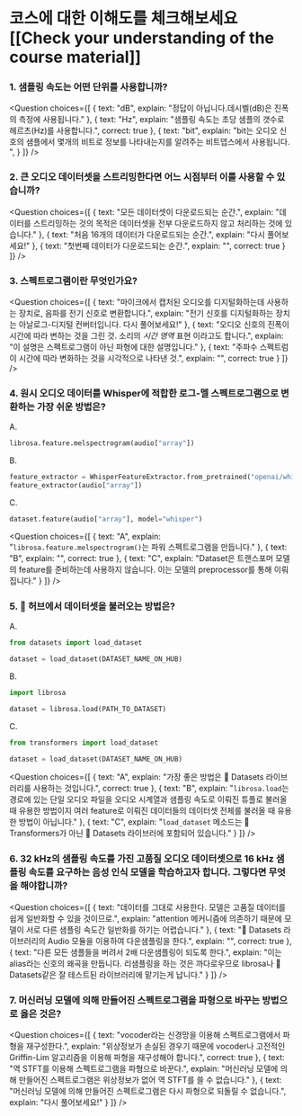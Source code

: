 <!-- DISABLE-FRONTMATTER-SECTIONS -->

# 코스에 대한 이해도를 체크해보세요[[Check your understanding of the course material]]

### 1. 샘플링 속도는 어떤 단위를 사용합니까?

<Question
	choices={[
		{
			text: "dB",
			explain: "정답이 아닙니다.데시벨(dB)은 진폭의 측정에 사용됩니다."
		},
		{
			text: "Hz",
			explain: "샘플링 속도는 초당 샘플의 갯수로 헤르츠(Hz)를 사용합니다.",
			correct: true
		},
		{
			text: "bit",
			explain: "bit는 오디오 신호의 샘플에서 몇개의 비트로 정보를 나타내는지를 알려주는 비트뎁스에서 사용됩니다. ",
		}
	]}
/>

### 2. 큰 오디오 데이터셋을 스트리밍한다면 어느 시점부터 이를 사용할 수 있습니까?

<Question
	choices={[
		{
			text: "모든 데이터셋이 다운로드되는 순간.",
			explain: "데이터를 스트리밍하는 것의 목적은 데이터셋을 전부 다운로드하지 않고 처리하는 것에 있습니다."
		},
		{
			text: "처음 16개의 데이터가 다운로드되는 순간.",
			explain: "다시 풀어보세요!"
		},
		{
			text: "첫번째 데이터가 다운로드되는 순간.",
			explain: "",
			correct: true
		}
	]}
/>

### 3. 스펙트로그램이란 무엇인가요?

<Question
	choices={[
		{
			text: "마이크에서 캡처된 오디오를 디지털화하는데 사용하는 장치로, 음파를 전기 신호로 변환합니다.",
			explain: "전기 신호를 디지털화하는 장치는 아날로그-디지털 컨버터입니다. 다시 풀어보세요!"
		},
		{
			text: "오디오 신호의 진폭이 시간에 따라 변하는 것을 그린 것. 소리의 *시간 영역* 표현 이라고도 합니다.",
			explain: "이 설명은 스펙트로그램이 아닌 파형에 대한 설명입니다."
		},
		{
			text: "주파수 스펙트럼이 시간에 따라 변화하는 것을 시각적으로 나타낸 것.",
			explain: "",
			correct: true
		}
	]}
/>

### 4. 원시 오디오 데이터를 Whisper에 적합한 로그-멜 스펙트로그램으로 변환하는 가장 쉬운 방법은?

A.
```python
librosa.feature.melspectrogram(audio["array"])
```

B.
```python
feature_extractor = WhisperFeatureExtractor.from_pretrained("openai/whisper-small")
feature_extractor(audio["array"])
```

C.
```python
dataset.feature(audio["array"], model="whisper")
```

<Question
	choices={[
		{
			text: "A",
			explain: "`librosa.feature.melspectrogram()`는 파워 스펙트로그램을 만듭니다."
		},
		{
			text: "B",
			explain: "",
			correct: true
		},
		{
			text: "C",
			explain: "Dataset은 트랜스포머 모델의 feature를 준비하는데 사용하지 않습니다. 이는 모델의 preprocessor를 통해 이뤄집니다."
		}
	]}
/>

### 5. 🤗 허브에서 데이터셋을 불러오는 방법은?

A.
```python
from datasets import load_dataset

dataset = load_dataset(DATASET_NAME_ON_HUB)
```

B.
```python
import librosa

dataset = librosa.load(PATH_TO_DATASET)
```

C.
```python
from transformers import load_dataset

dataset = load_dataset(DATASET_NAME_ON_HUB)
```

<Question
	choices={[
		{
			text: "A",
			explain: "가장 좋은 방법은 🤗 Datasets 라이브러리를 사용하는 것입니다.",
			correct: true
		},
		{
			text: "B",
			explain: "`librosa.load`는 경로에 있는 단일 오디오 파일을 오디오 시계열과 샘플링 속도로 이뤄진 튜플로 불러올때 유용한 방법이지 여러 feature로 이뤄진 데이터들의 데이터셋 전체를 불러올 때 유용한 방법이 아닙니다."
		},
		{
			text: "C",
			explain: "`load_dataset` 메소드는 🤗 Transformers가 아닌 🤗 Datasets 라이브러에 포함되어 있습니다."
		}
	]}
/>

### 6. 32 kHz의 샘플링 속도를 가진 고품질 오디오 데이터셋으로 16 kHz 샘플링 속도를 요구하는 음성 인식 모델을 학습하고자 합니다. 그렇다면 무엇을 해야합니까?

<Question
	choices={[
		{
			text: "데이터를 그대로 사용한다. 모델은 고품질 데이터를 쉽게 일반화할 수 있을 것이므로.",
			explain: "attention 메커니즘에 의존하기 때문에 모델이 서로 다른 샘플링 속도간 일반화를 하기는 어렵습니다."
		},
		{
			text: "🤗 Datasets 라이브러리의 Audio 모듈을 이용하여 다운샘플링을 한다.",
			explain: "",
			correct: true
		},
		{
			text: "다른 모든 샘플들을 버려서 2배 다운샘플링이 되도록 한다.",
			explain: "이는 alias라는 신호의 왜곡을 만듭니다. 리샘플링을 하는 것은 까다로우므로 librosa나 🤗 Datasets같은 잘 테스트된 라이브러리에 맡기는게 납니다."
		}
	]}
/>

### 7. 머신러닝 모델에 의해 만들어진 스펙트로그램을 파형으로 바꾸는 방법으로 옳은 것은?

<Question
	choices={[
		{
			text: "vocoder라는 신경망을 이용해 스펙트로그램에서 파형을 재구성한다.",
			explain: "위상정보가 손실된 경우기 때문에 vocoder나 고전적인 Griffin-Lim 알고리즘을 이용해 파형을 재구성해야 합니다.",
			correct: true
		},
		{
			text: "역 STFT를 이용해 스펙트로그램을 파형으로 바꾼다.",
			explain: "머신러닝 모델에 의해 만들어진 스펙트로그램은 위상정보가 없어 역 STFT를 쓸 수 없습니다."
		},
		{
			text: "머신러닝 모델에 의해 만들어진 스펙트로그램은 다시 파형으로 되돌릴 수 없습니다.",
			explain: "다시 풀어보세요!"
		}
	]}
/>
